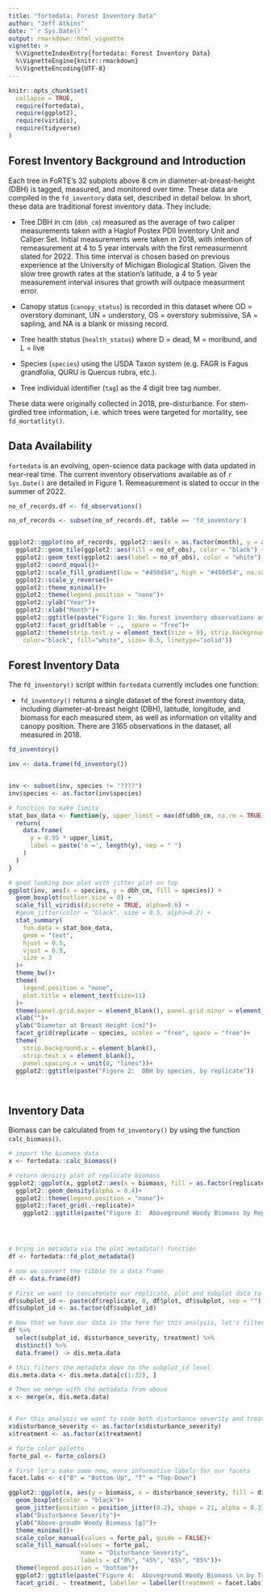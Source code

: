 ```yaml
---
title: "fortedata: Forest Inventory Data"
author: "Jeff Atkins"
date: "`r Sys.Date()`"
output: rmarkdown::html_vignette
vignette: >
  %\VignetteIndexEntry{fortedata: Forest Inventory Data}
  %\VignetteEngine{knitr::rmarkdown}
  %\VignetteEncoding{UTF-8}
---
```


```r
knitr::opts_chunk$set(
  collapse = TRUE,
  require(fortedata),
  require(ggplot2),
  require(viridis),
  require(tidyverse)
)
```
## Forest Inventory Background and Introduction

Each tree in FoRTE's 32 subplots above 8 cm in diameter-at-breast-height (DBH) is tagged, measured, and monitored over time. These data are compiled in the `fd_inventory` data set, described in detail below. In short, these data are traditional forest inventory data. They include:

* Tree DBH in cm (`dbh_cm`) measured as the average of two caliper measurements taken with a Haglof Postex PDII Inventory Unit and Caliper Set. Initial measurements were taken in 2018, with intention of remeasurement at 4 to 5 year intervals with the first remeasurmennt slated for 2022. This time interval is chosen based on previous experience at the University of Michigan Biological Station. Given the slow tree growth rates at the station's latitude, a 4 to 5 year measurement interval insures that growth will outpace measurment error. 

* Canopy status (`canopy_status`) is recorded in this dataset where  OD = overstory dominant, UN = understory, OS = overstory submissive, SA = sapling, and NA is a blank or missing record.

* Tree health status (`health_status`) where D = dead, M = moribund, and L = live

* Species (`species`) using the USDA Taxon system (e.g. FAGR is Fagus grandfolia, QURU is Quercus rubra, etc.). 

* Tree individual identifier (`tag`) as the 4 digit tree tag number. 

These data were originally collected in 2018, pre-disturbance. For stem-girdled tree information, i.e. which trees were targeted for mortality, see `fd_mortatlity()`.

## Data Availability

`fortedata` is an evolving, open-science data package with data updated in near-real time. The current inventory observations available as of `r Sys.Date()` are detailed in Figure 1. Remeasurement is slated to occur in the summer of 2022.

```r
no_of_records.df <- fd_observations()

no_of_records <- subset(no_of_records.df, table == 'fd_inventory')


ggplot2::ggplot(no_of_records, ggplot2::aes(x = as.factor(month), y = as.integer(year), fill= no_of_obs)) +
  ggplot2::geom_tile(ggplot2::aes(fill = no_of_obs), color = "black") +
  ggplot2::geom_text(ggplot2::aes(label = no_of_obs), color = "white") +
  ggplot2::coord_equal()+
  ggplot2::scale_fill_gradient(low = "#450d54", high = "#450d54", na.value = 'white')+
  ggplot2::scale_y_reverse()+
  ggplot2::theme_minimal()+
  ggplot2::theme(legend.position = "none")+
  ggplot2::ylab("Year")+
  ggplot2::xlab("Month")+
  ggplot2::ggtitle(paste("Figure 1: No.forest inventory observations as of:", Sys.Date()))+
  ggplot2::facet_grid(table ~ .,  space = "free")+
  ggplot2::theme(strip.text.y = element_text(size = 9), strip.background = element_rect(
    color="black", fill="white", size= 0.5, linetype="solid"))

```

## Forest Inventory Data
The `fd_inventory()` script within `fortedata` currently includes one function:

* `fd_inventory()` returns a single dataset of the forest inventory data, including diameter-at-breast height (DBH), latitude, longitude, and biomass for each measured stem, as well as information on vitality and canopy position. There are 3165 observations in the dataset, all measured in 2018.

```r
fd_inventory()
```



```r

inv <- data.frame(fd_inventory())


inv <- subset(inv, species != "????")
inv$species <- as.factor(inv$species)

# function to make limits
stat_box_data <- function(y, upper_limit = max(df$dbh_cm, na.rm = TRUE) * 1.15) {
  return(
    data.frame(
      y = 0.95 * upper_limit,
      label = paste('n =', length(y), sep = " ")
    )
  )
}

# good looking box plot with jitter plot on top
ggplot(inv, aes(x = species, y = dbh_cm, fill = species)) +
  geom_boxplot(outlier.size = 0) +
  scale_fill_viridis(discrete = TRUE, alpha=0.6) +
  #geom_jitter(color = "black", size = 0.5, alpha=0.2) +
  stat_summary(
    fun.data = stat_box_data,
    geom = "text",
    hjust = 0.5,
    vjust = 0.9,
    size = 3
  )+
  theme_bw()+
  theme(
    legend.position = "none",
    plot.title = element_text(size=11)
  )+
  theme(panel.grid.major = element_blank(), panel.grid.minor = element_blank())+
  xlab("")+
  ylab("Diameter at Breast Height [cm]")+
  facet_grid(replicate ~ species, scales = "free", space = "free")+
  theme(
    strip.background.x = element_blank(),
    strip.text.x = element_blank(),
    panel.spacing.x = unit(0, "lines"))+
  ggplot2::ggtitle(paste("Figure 2:  DBH by species, by replicate"))

  
```

## Inventory Data
  
Biomass can be calculated from `fd_inventory()` by using the function `calc_biomass()`.

```r
# import the biomass data
x <- fortedata::calc_biomass()

# return density plot of replicate biomass
ggplot2::ggplot(x, ggplot2::aes(x = biomass, fill = as.factor(replicate)))+
  ggplot2::geom_density(alpha = 0.4)+
  ggplot2::theme(legend.position = "none")+
  ggplot2::facet_grid(.~replicate)+
    ggplot2::ggtitle(paste("Figure 3:  Aboveground Woody Biomass by Replicate"))




# bring in metadata via the plot_metadata() function
df <- fortedata::fd_plot_metadata()

# now we convert the tibble to a data frame
df <- data.frame(df)

# First we want to concatenate our replicate, plot and subplot data to make a subplot_id column 
df$subplot_id <- paste(df$replicate, 0, df$plot, df$subplot, sep = "")
df$subplot_id <- as.factor(df$subplot_id)

# Now that we have our data in the form for this analysis, let's filter our metadata to the subplot level.
df %>%
  select(subplot_id, disturbance_severity, treatment) %>%
  distinct() %>%
  data.frame() -> dis.meta.data

# this filters the metadata down to the subplot_id level
dis.meta.data <- dis.meta.data[c(1:32), ]

# Then we merge with the metadata from above
x <- merge(x, dis.meta.data)


# For this analysis we want to code both disturbance severity and treatment as factors
x$disturbance_severity <- as.factor(x$disturbance_severity)
x$treatment <- as.factor(x$treatment)

# forte color palette
forte_pal <- forte_colors()

# first let's make some new, more informative labels for our facets
facet.labs <- c("B" = "Bottom-Up", "T" = "Top-Down")

ggplot2::ggplot(x, aes(y = biomass, x = disturbance_severity, fill = disturbance_severity))+
  geom_boxplot(color = "black")+
  geom_jitter(position = position_jitter(0.2), shape = 21, alpha = 0.3)+
  xlab("Disturbance Severity")+
  ylab("Above-groudn Woody Biomass [g]")+
  theme_minimal()+
  scale_color_manual(values = forte_pal, guide = FALSE)+
  scale_fill_manual(values = forte_pal,
                    name = "Disturbance Severity",
                    labels = c("0%", "45%", "65%", "85%"))+
  theme(legend.position = "bottom")+
  ggplot2::ggtitle(paste("Figure 4:  Aboveground Woody Biomass \n by Treatment, Disturbance Severity "))+
  facet_grid(. ~ treatment, labeller = labeller(treatment = facet.labs)) 
```

